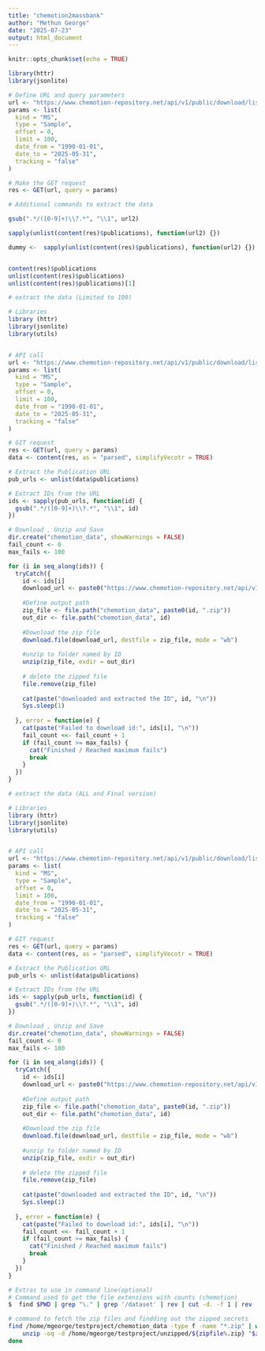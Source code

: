 ```yaml
---
title: "chemotion2massbank"
author: "Methun George"
date: "2025-07-23"
output: html_document
---
```


```r
knitr::opts_chunk$set(echo = TRUE)
```




```r
library(httr)
library(jsonlite)

# Define URL and query parameters
url <- "https://www.chemotion-repository.net/api/v1/public/download/list"
params <- list(
  kind = "MS",
  type = "Sample",
  offset = 0,
  limit = 100,
  date_from = "1990-01-01",
  date_to = "2025-05-31",
  tracking = "false"
)

# Make the GET request
res <- GET(url, query = params)

```



```r
# Additional commands to extract the data

gsub(".*/([0-9]+)\\?.*", "\\1", url2)

sapply(unlist(content(res)$publications), function(url2) {})

dummy <-  sapply(unlist(content(res)$publications), function(url2) {})


content(res)$publications
unlist(content(res)$publications)
unlist(content(res)$publications)[1]

```


```r
# extract the data (Limited to 100)

# Libraries
library (httr)
library(jsonlite)
library(utils)


# API call 
url <- "https://www.chemotion-repository.net/api/v1/public/download/list"
params <- list(
  kind = "MS",
  type = "Sample",
  offset = 0,
  limit = 100,
  date_from = "1990-01-01",
  date_to = "2025-05-31",
  tracking = "false"
)

# GIT request
res <- GET(url, query = params)
data <- content(res, as = "parsed", simplifyVecotr = TRUE)

# Extract the Publication URL
pub_urls <- unlist(data$publications)

# Extract IDs from the URL
ids <- sapply(pub_urls, function(id) {
  gsub(".*/([0-9]+)\\?.*", "\\1", id)
})

# Download , Unzip and Save
dir.create("chemotion_data", showWarnings = FALSE)
fail_count <- 0
max_fails <- 100

for (i in seq_along(ids)) {
  tryCatch({
    id <- ids[i]
    download_url <- paste0("https://www.chemotion-repository.net/api/v1/public/download/bagit/", id, "?kind=MS&tracking=false")
    
    #Define output path 
    zip_file <- file.path("chemotion_data", paste0(id, ".zip"))
    out_dir <- file.path("chemotion_data", id)
    
    #Download the zip file
    download.file(download_url, destfile = zip_file, mode = "wb")
    
    #unzip to folder named by ID
    unzip(zip_file, exdir = out_dir)
    
    # delete the zipped file
    file.remove(zip_file)
    
    cat(paste("downloaded and extracted the ID", id, "\n"))
    Sys.sleep(1)
    
  }, error = function(e) {
    cat(paste("Failed to download id:", ids[i], "\n"))
    fail_count <<- fail_count + 1
    if (fail_count >= max_fails) {
      cat("Finished / Reached maximum fails")
      break
    }
  })
}


```



```r
# extract the data (ALL and Final version)

# Libraries
library (httr)
library(jsonlite)
library(utils)


# API call 
url <- "https://www.chemotion-repository.net/api/v1/public/download/list"
params <- list(
  kind = "MS",
  type = "Sample",
  offset = 0,
  limit = 100,
  date_from = "1990-01-01",
  date_to = "2025-05-31",
  tracking = "false"
)

# GIT request
res <- GET(url, query = params)
data <- content(res, as = "parsed", simplifyVecotr = TRUE)

# Extract the Publication URL
pub_urls <- unlist(data$publications)

# Extract IDs from the URL
ids <- sapply(pub_urls, function(id) {
  gsub(".*/([0-9]+)\\?.*", "\\1", id)
})

# Download , Unzip and Save
dir.create("chemotion_data", showWarnings = FALSE)
fail_count <- 0
max_fails <- 100

for (i in seq_along(ids)) {
  tryCatch({
    id <- ids[i]
    download_url <- paste0("https://www.chemotion-repository.net/api/v1/public/download/bagit/", id, "?kind=MS&tracking=false")
    
    #Define output path 
    zip_file <- file.path("chemotion_data", paste0(id, ".zip"))
    out_dir <- file.path("chemotion_data", id)
    
    #Download the zip file
    download.file(download_url, destfile = zip_file, mode = "wb")
    
    #unzip to folder named by ID
    unzip(zip_file, exdir = out_dir)
    
    # delete the zipped file
    file.remove(zip_file)
    
    cat(paste("downloaded and extracted the ID", id, "\n"))
    Sys.sleep(1)
    
  }, error = function(e) {
    cat(paste("Failed to download id:", ids[i], "\n"))
    fail_count <<- fail_count + 1
    if (fail_count >= max_fails) {
      cat("Finished / Reached maximum fails")
      break
    }
  })
}

```


```sh
# Extras to use in command line(optional)
# Command used to get the file extensions with counts (chemotion)
$  find $PWD | grep "\." | grep '/dataset' | rev | cut -d. -f 1 | rev | sort | uniq -c | sort -n

# command to fetch the zip files and findding out the zipped secrets
find /home/mgeorge/testproject/chemotion_data -type f -name "*.zip" | while read zipfile; do
    unzip -oq -d /home/mgeorge/testproject/unzipped/${zipfile%.zip} "$zipfile" 
done


```

